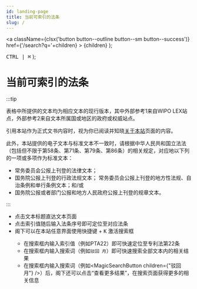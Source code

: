 ```yaml
---
id: landing-page
title: 当前可索引的法条
slug: /
---
```





  <a className={clsx('button button--outline button--sm button--success')} href={'/search?q='+children} >
  {children}
  </a>
);

  <kbd>CTRL | ⌘</kbd>
);



# 当前可索引的法条

:::tip

表格中所提供的文本均为相应文本的现行版本，其中外部参考1来自WIPO LEX站点，外部参考2来自文本所属国或地区的政府或权威站点。

引用本站作为正式文书内容时，视为你已阅读并知晓[关于本站](/about)页面的内容。

此外，本站提供的电子文本与标准文本不一致时，请根据中华人民共和国立法法（包括但不限于第58条、第71条、第79条、第86条）的相关规定，对应地以下列的一项或多项作为标准文本：

  + 常务委员会公报上刊登的法律文本；
  + 国务院公报上刊登的行政法规文本；
  常务委员会公报上刊登的地方性法规、自治条例和单行条例文本；和/或
  + 国务院公报或者部门公报和地方人民政府公报上刊登的规章文本。


:::

+ 点击文本标题直达文本页面
+ 点击索引值随后输入法条序号即可定位至对应法条
+ 阁下可以在本站任意界面使用快捷键 <CtrlButton /> + <kbd>K</kbd> 激活搜索框
  - 在搜索框内输入索引值（例如PTA22）即可快速定位至专利法第22条
  - 在搜索框内输入搜索词（例如`驳回 月`）即可快速搜索全部文本内的相关结果
  - 在搜索框内输入搜索词（例如<MagicSearchButton children={"驳回 月"} />）后，阁下还可以点击“查看更多结果”，在搜索页面获得更多的相关信息


<IndexingTable />

